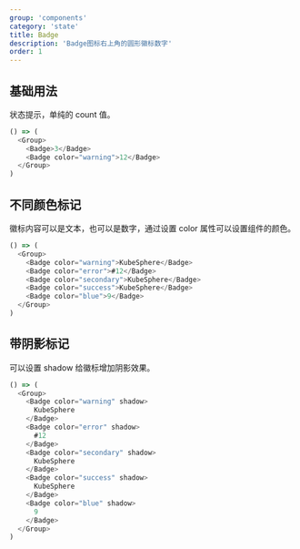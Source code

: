 ```yaml
---
group: 'components'
category: 'state'
title: Badge
description: 'Badge图标右上角的圆形徽标数字'
order: 1
---
```


## 基础用法

状态提示，单纯的 count 值。

```js live=true
() => (
  <Group>
    <Badge>3</Badge>
    <Badge color="warning">12</Badge>
  </Group>
)
```

## 不同颜色标记

徽标内容可以是文本，也可以是数字，通过设置 color 属性可以设置组件的颜色。

```js live=true
() => (
  <Group>
    <Badge color="warning">KubeSphere</Badge>
    <Badge color="error">#12</Badge>
    <Badge color="secondary">KubeSphere</Badge>
    <Badge color="success">KubeSphere</Badge>
    <Badge color="blue">9</Badge>
  </Group>
)
```

## 带阴影标记

可以设置 shadow 给徽标增加阴影效果。

```js live=true
() => (
  <Group>
    <Badge color="warning" shadow>
      KubeSphere
    </Badge>
    <Badge color="error" shadow>
      #12
    </Badge>
    <Badge color="secondary" shadow>
      KubeSphere
    </Badge>
    <Badge color="success" shadow>
      KubeSphere
    </Badge>
    <Badge color="blue" shadow>
      9
    </Badge>
  </Group>
)
```




